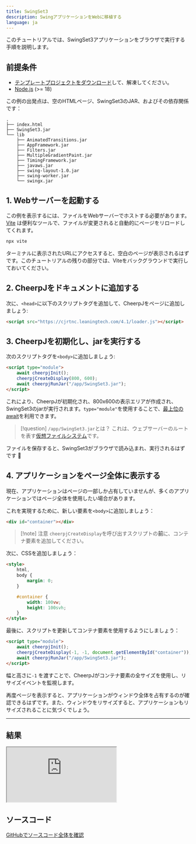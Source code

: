 ```yaml
---
title: SwingSet3
description: SwingアプリケーションをWebに移植する
language: ja
---
```



このチュートリアルでは、SwingSet3アプリケーションをブラウザで実行する手順を説明します。

<LinkButton label="デモを確認する" href="#結果" />

## 前提条件

- [テンプレートプロジェクトをダウンロード](/docs/cheerpj3/tutorials/swingset3-template.zip)して、解凍してください。
- [Node.js](https://nodejs.org/en/) (>= 18)

この例の出発点は、空のHTMLページ、SwingSet3のJAR、およびその依存関係です：

```
.
├── index.html
├── SwingSet3.jar
└── lib
    ├── AnimatedTransitions.jar
    ├── AppFramework.jar
    ├── Filters.jar
    ├── MultipleGradientPaint.jar
    ├── TimingFramework.jar
    ├── javaws.jar
    ├── swing-layout-1.0.jar
    ├── swing-worker.jar
    └── swingx.jar
```

## 1. Webサーバーを起動する

この例を表示するには、ファイルをWebサーバーでホストする必要があります。[Vite](https://ja.vitejs.dev/) は便利なツールで、ファイルが変更されると自動的にページをリロードしてくれます。

```sh
npx vite
```

ターミナルに表示されたURLにアクセスすると、空白のページが表示されるはずです。このチュートリアルの残りの部分では、Viteをバックグラウンドで実行しておいてください。

## 2. CheerpJをドキュメントに追加する

次に、`<head>`に以下のスクリプトタグを追加して、CheerpJをページに追加しましょう:

```html title="index.html"
<script src="https://cjrtnc.leaningtech.com/4.1/loader.js"></script>
```

## 3. CheerpJを初期化し、jarを実行する

次のスクリプトタグを`<body>`に追加しましょう:

```html title="index.html"
<script type="module">
	await cheerpjInit();
	cheerpjCreateDisplay(800, 600);
	await cheerpjRunJar("/app/SwingSet3.jar");
</script>
```

これにより、CheerpJが初期化され、800x600の表示エリアが作成され、SwingSet3のjarが実行されます。`type="module"`を使用することで、[最上位のawait](https://developer.mozilla.org/ja/docs/Web/JavaScript/Guide/Modules#最上位の_await)を利用できます。

> [!question] `/app/SwingSet3.jar`とは？
> これは、ウェブサーバーのルートを表す[仮想ファイルシステム](/docs/ja/guides/File-System-support)です。

ファイルを保存すると、SwingSet3がブラウザで読み込まれ、実行されるはずです 🥳

## 4. アプリケーションをページ全体に表示する

現在、アプリケーションはページの一部しか占有していませんが、多くのアプリケーションではページ全体を使用したい場合があります。

これを実現するために、新しい要素を`<body>`に追加しましょう：

```html title="index.html"
<div id="container"></div>
```

> [!note] 注意
> `cheerpjCreateDisplay`を呼び出すスクリプトの**前**に、コンテナ要素を追加してください。

次に、CSSを追加しましょう：

```html title="index.html"
<style>
	html,
	body {
		margin: 0;
	}

	#container {
		width: 100vw;
		height: 100svh;
	}
</style>
```

最後に、スクリプトを更新してコンテナ要素を使用するようにしましょう：

```html title="index.html" {3}
<script type="module">
	await cheerpjInit();
	cheerpjCreateDisplay(-1, -1, document.getElementById("container"));
	await cheerpjRunJar("/app/SwingSet3.jar");
</script>
```

幅と高さに`-1` を渡すことで、CheerpJがコンテナ要素の全サイズを使用し、リサイズイベントを監視します。

再度ページを表示すると、アプリケーションがウィンドウ全体を占有するのが確認できるはずです。また、ウィンドウをリサイズすると、アプリケーションもリサイズされることに気づくでしょう。

---

## 結果

<iframe
	src="https://cheerpj-example-swingset3.leaningtech.com/"
	class="w-full aspect-square"
></iframe>

## ソースコード

[GitHubでソースコード全体を確認](https://github.com/leaningtech/cheerpj-meta/tree/main/examples/SwingSet3)
